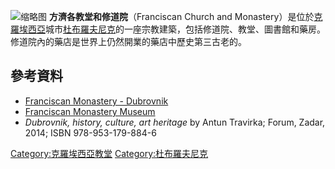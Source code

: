 [[File:Dubrovnik_(57).JPG|缩略图]]
'''方濟各教堂和修道院'''（Franciscan Church and Monastery）是位於[[克羅埃西亞|克羅埃西亞]]城市[[杜布羅夫尼克|杜布羅夫尼克]]的一座宗教建築，包括修道院、教堂、圖書館和藥房。修道院內的藥店是世界上仍然開業的藥店中歷史第三古老的。
==參考資料==
* [https://www.dubrovnikcity.com/dubrovnik/attractions/franciscan_monastery.htm Franciscan Monastery - Dubrovnik] {{Wayback|url=https://www.dubrovnikcity.com/dubrovnik/attractions/franciscan_monastery.htm |date=20200421192345 }}
* [https://web.archive.org/web/20151119124252/http://www.tzdubrovnik.hr/eng/vodic_novost.php?id=1589#.VXBDVdLtlBc Franciscan Monastery Museum]
* ''Dubrovnik, history, culture, art heritage'' by Antun Travirka; Forum, Zadar, 2014; ISBN 978-953-179-884-6
{{Commons category|Franciscan Church and Monastery in Dubrovnik}}
{{coord|42.6418|18.1078|type:landmark_region:HR|display=title}}
[[Category:克羅埃西亞教堂|Category:克羅埃西亞教堂]]
[[Category:杜布羅夫尼克|Category:杜布羅夫尼克]]